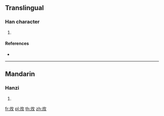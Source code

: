 {{character info/new}}
==Translingual==

===Han character===
{{Han char|rn=86|rad=火|as=02|sn=6|four=|canj=FOK}}

# {{defn|Han|sort=火02}}

====References====
* {{Han ref|kx=0667.020|dkj=18899|hdz=32192.050|uh=7087|ud=28807}}

----

==Mandarin==

===Hanzi===
{{cmn-hanzi|pin=[[pò]] ([[po4]])|wg=p'o<sup>4</sup>}}

# {{defn|lang=cmn|sort=火02}}

[[fr:炇]]
[[pl:炇]]
[[th:炇]]
[[zh:炇]]